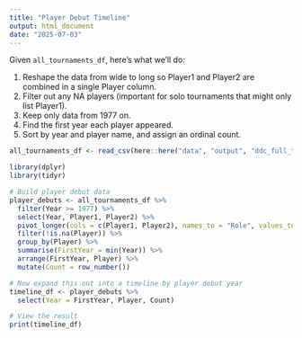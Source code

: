 ```yaml
---
title: "Player Debut Timeline"
output: html_document
date: "2025-07-03"
---
```


Given  `all_tournaments_df`, here’s what we’ll do:

1. Reshape the data from wide to long so Player1 and Player2 are combined in a single Player column.
2. Filter out any NA players (important for solo tournaments that might only list Player1).
3. Keep only data from 1977 on.
4. Find the first year each player appeared.
5. Sort by year and player name, and assign an ordinal count.

```r
all_tournaments_df <- read_csv(here::here("data", "output", "ddc_full_tournament_data_auto.csv"))
```



```r
library(dplyr)
library(tidyr)

# Build player debut data
player_debuts <- all_tournaments_df %>%
  filter(Year >= 1977) %>%
  select(Year, Player1, Player2) %>%
  pivot_longer(cols = c(Player1, Player2), names_to = "Role", values_to = "Player") %>%
  filter(!is.na(Player)) %>%
  group_by(Player) %>%
  summarise(FirstYear = min(Year)) %>%
  arrange(FirstYear, Player) %>%
  mutate(Count = row_number())

# Now expand this out into a timeline by player debut year
timeline_df <- player_debuts %>%
  select(Year = FirstYear, Player, Count)

# View the result
print(timeline_df)

```

